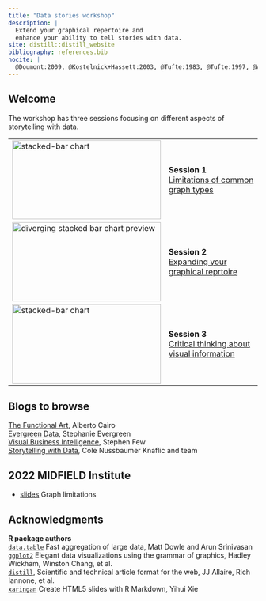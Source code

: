 ```yaml
---
title: "Data stories workshop"
description: |
  Extend your graphical repertoire and 
  enhance your ability to tell stories with data. 
site: distill::distill_website
bibliography: references.bib
nocite: |
  @Doumont:2009, @Kostelnick+Hassett:2003, @Tufte:1983, @Tufte:1997, @Wainer:1997, @Cairo:2019, @Cleveland:1993, @Robbins:2013, @Wainer:2014
---
```


## Welcome

The workshop has three sessions focusing on different aspects of storytelling with data. 

<table>
  <tr>
    <td><img src="images/stacked-bar-preview.png" alt="stacked-bar chart" style="width:300px;height:160px"></td>
    <td>**Session 1**<br>[Limitations of common graph types](session1.html)</td>
  </tr>
  
  <tr>
    <td><img src="images/evolution-preview.png" alt="diverging stacked bar chart preview" style="width:300px;height:160px"></td>
    <td>**Session 2**<br>[Expanding your graphical reprtoire](session2.html)</td>
  </tr>
  <tr>
    <td><img src="images/intro-3.png" alt="stacked-bar chart" style="width:300px;height:160px"></td>
    <td>**Session 3**<br>[Critical thinking about visual information](session3.html)</td>
  </tr>
</table>



## Blogs to browse {.appendix}

[The Functional Art](http://www.thefunctionalart.com/), Alberto Cairo    
[Evergreen Data](https://stephanieevergreen.com/blog/), Stephanie Evergreen    
[Visual Business Intelligence](https://www.perceptualedge.com/blog/), Stephen Few    
[Storytelling with Data](https://www.storytellingwithdata.com/blog), Cole Nussbaumer Knaflic and team   


## 2022 MIDFIELD Institute

- [slides](slides/graph-limitations.html) Graph limitations 




## Acknowledgments {.appendix}

**R package authors**    
[`data.table`](https://CRAN.R-project.org/package=data.table) Fast aggregation of large data, Matt Dowle and Arun Srinivasan    
[`ggplot2`](https://CRAN.R-project.org/package=ggplot2) Elegant data visualizations using the grammar of graphics, Hadley Wickham, Winston Chang, et al.   
[`distill`](https://CRAN.R-project.org/package=distill), Scientific and technical article format for the web, JJ Allaire, Rich Iannone, et al.    
[`xaringan`](https://CRAN.R-project.org/package=xaringan) Create HTML5 slides with R Markdown, Yihui Xie       






 

